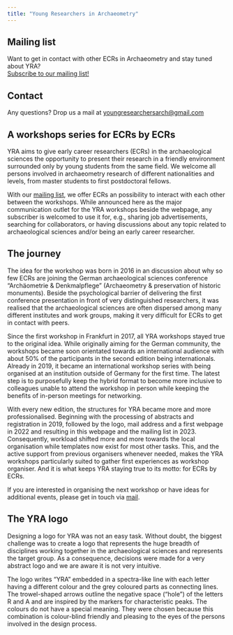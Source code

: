 ```yaml
---
title: "Young Researchers in Archaeometry"
---
```


::: {.column-margin}

:::: {.callout}

## Mailing list
Want to get in contact with other ECRs in Archaeometry and stay tuned about YRA?  
[Subscribe to our mailing list!](https://www.listserv.dfn.de/sympa/subscribe/yrarchaeometry){target="_blank"}

::::

:::: {.callout}

## Contact
Any questions? Drop us a mail at [youngresearchersarch@gmail.com](mailto:youngresearchersarch@gmail.com)

::::

:::

## A workshops series for ECRs by ECRs

YRA aims to give early career researchers (ECRs) in the archaeological sciences the opportunity to present their research in a friendly environment surrounded only by young students from the same field. We welcome all persons involved in archaeometry research of different nationalities and levels, from master students to first postdoctoral fellows.  

With our [mailing list](https://www.listserv.dfn.de/sympa/subscribe/yrarchaeometry){target="_blank"}, we offer ECRs an possibility to interact with each other between the workshops. While announced here as the major communication outlet for the YRA workshops beside the webpage, any subscriber is welcomed to use it for, e.g., sharing job advertisements, searching for collaborators, or having discussions about any topic related to archaeological sciences and/or being an early career researcher. 

## The journey
The idea for the workshop was born in 2016 in an discussion about why so few ECRs are joining the German archaeological sciences conference "Archäometrie & Denkmalpflege" (Archaeometry & preservation of historic monuments). Beside the psychological barrier of delivering the first conference presentation in front of very distinguished researchers, it was realised that the archaeological sciences are often dispersed among many different institutes and work groups, making it very difficult for ECRs to get in contact with peers.  

Since the first workshop in Frankfurt in 2017, all YRA workshops stayed true to the original idea. While originally aiming for the German community, the workshops became soon orientated towards an international audience with about 50% of the participants in the second edition being internationals. Already in 2019, it became an international workshop series with being organised at an institution outside of Germany for the first time. The latest step is to  purposefully keep the hybrid format to become more inclusive to colleagues unable to attend the workshop in person while keeping the benefits of in-person meetings for networking. 

With every new edition, the structures for YRA became more and more professionalised. Beginning with the processing of abstracts and registration in 2019, followed by the logo, mail address and a first webpage in 2022 and resulting in this webpage and the mailing list in 2023. Consequently, workload shifted more and more towards the local organisation while templates now exist for most other tasks. This, and the active support from previous organisers whenever needed, makes the YRA workshops particularly suited to gather first experiences as workshop organiser. And it is what keeps YRA staying true to its motto: for ECRs by ECRs. 

If you are interested in organising the next workshop or have ideas for additional events, please get in touch via [mail](youngresearchersarch@gmail.com). 

## The YRA logo
Designing a logo for YRA was not an easy task. Without doubt, the biggest challenge was to create a logo that represents the huge breadth of disciplines working together in the archaeological sciences and represents the target group. As a consequence, decisions were made for a very abstract logo and we are aware it is not very intuitive.  

The logo writes "YRA" embedded in a spectra-like line with each letter having a different colour and the grey coloured parts as connecting lines. The trowel-shaped arrows outline the negative space ("hole") of the letters R and A and are inspired by the markers for characteristic peaks. The colours do not have a special meaning. They were chosen because this combination is colour-blind friendly and pleasing to the eyes of the persons involved in the design process. 
